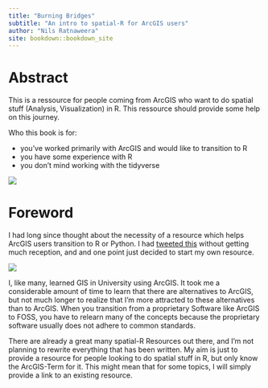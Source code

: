 ```yaml
---
title: "Burning Bridges"
subtitle: "An intro to spatial-R for ArcGIS users"
author: "Nils Ratnaweera"
site: bookdown::bookdown_site
---
```



# Abstract

This is a ressource for people coming from ArcGIS who want to do spatial stuff (Analysis, Visualization) in R. This ressource should provide some help on this journey.

Who this book is for:

- you've worked primarily with ArcGIS and would like to transition to R
- you have some experience with R
- you don't mind working with the tidyverse

![](2999236c73d7f6b3561d742dc2471ff8.jpg)




# Foreword

I had long since thought about the necessity of a resource which helps ArcGIS users transition to R or Python. I had [tweeted this](https://twitter.com/NRatnaweera/status/1187759876472213504) without getting much reception, and and one point just decided to start my own resource. 

![](tweet1.jpg)


I, like many, learned GIS in University using ArcGIS. It took me a considerable amount of time to learn that there are alternatives to ArcGIS, but not much longer to realize that I'm more attracted to these alternatives than to ArcGIS. When you transition from a proprietary Software like ArcGIS to FOSS, you have to relearn many of the concepts because the proprietary software usually does not adhere to common standards. 

There are already a great many spatial-R Resources out there, and I'm not planning to rewrite everything that has been written. My aim is just to provide a resource for people looking to do spatial stuff in R, but only know the ArcGIS-Term for it. This might mean that for some topics, I will simply provide a link to an existing resource. 

  


